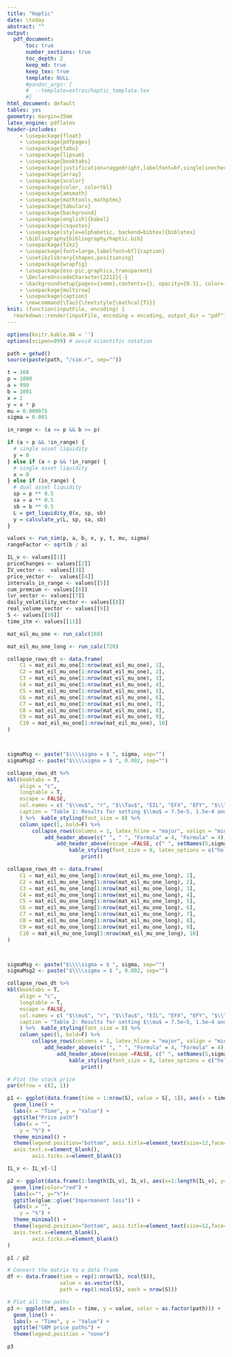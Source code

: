 ```yaml
---
title: "Haptic"
date: \today
abstract: ""
output: 
  pdf_document:
      toc: true
      number_sections: true
      toc_depth: 2
      keep_md: true
      keep_tex: true
      template: NULL
      #pandoc_args: [
      #  --template=extras/haptic_template.tex
      #]
html_document: default
tables: yes
geometry: margin=35mm
latex_engine: pdflatex
header-includes:
    - \usepackage{float}
    - \usepackage{pdfpages}
    - \usepackage{tabu}
    - \usepackage{lipsum}
    - \usepackage{booktabs}
    - \usepackage[justification=raggedright,labelfont=bf,singlelinecheck=false]{caption}
    - \usepackage{array}
    - \usepackage{xcolor} 
    - \usepackage{color, colortbl}
    - \usepackage{amsmath}
    - \usepackage{mathtools,mathptmx}
    - \usepackage{tabularx}
    - \usepackage{background}
    - \usepackage[english]{babel}
    - \usepackage{csquotes}                
    - \usepackage[style=alphabetic, backend=bibtex]{biblatex}
    - \bibliography{bibliography/haptic.bib}
    - \usepackage{tikz}
    - \usepackage[font=large,labelfont=bf]{caption}
    - \usetikzlibrary{shapes,positioning}
    - \usepackage{wrapfig}
    - \usepackage{eso-pic,graphicx,transparent}
    - \DeclareUnicodeCharacter{2212}{-}
    - \backgroundsetup{pages={some},contents={}, opacity={0.3}, color={gray}}
    - \usepackage{multirow}
    - \usepackage{caption}
    - \newcommand{\Tau}{\textstyle{\mathcal{T}}}
knit: (function(inputFile, encoding) {
  rmarkdown::render(inputFile, encoding = encoding, output_dir = "pdf") })
---
```

\captionsetup{font=small}
\captionsetup[table]{labelformat=empty}
\captionsetup[table]{labelfont=bf}
```r
options(knitr.kable.NA = '') 
options(scipen=999) # avoid scientific notation

path = getwd()
source(paste(path, "/sim.r", sep=""))

t = 168
p = 1000
a = 999
b = 1001
x = 2
y = x * p
mu = 0.000075
sigma = 0.001

in_range <- (a <= p && b >= p)

if (a > p && !in_range) {
  # single asset liquidity
  y = 0
} else if (a < p && !in_range) {
  # single asset liquidity
  x = 0
} else if (in_range) {
  # dual asset liquidity
  sp = p ** 0.5
  sa = a ** 0.5
  sb = b ** 0.5
  L = get_liquidity_0(x, sp, sb)
  y = calculate_y(L, sp, sa, sb)
} 

values <- run_sim(p, a, b, x, y, t, mu, sigma)
rangeFactor <- sqrt(b / a)

IL_v <- values[[1]]
priceChanges <- values[[2]]
IV_vector <-  values[[3]]
price_vector <-  values[[4]]
intervals_in_range <- values[[5]]
cum_premium <- values[[6]]
lvr_vector <- values[[7]]
daily_volatility_vector <- values[[8]]
real_volume_vector <- values[[9]]
S <- values[[10]]
time_itm <- values[[11]]

mat_eil_mu_one <- run_calc(168) 

mat_eil_mu_one_long <- run_calc(720) 

```

\newpage

\subsection{Simulation results} 
\label{simres}

```r

collapse_rows_dt <- data.frame(
    C1 = mat_eil_mu_one[1:nrow(mat_eil_mu_one), 1],
    C2 = mat_eil_mu_one[1:nrow(mat_eil_mu_one), 2],
    C3 = mat_eil_mu_one[1:nrow(mat_eil_mu_one), 3],
    C4 = mat_eil_mu_one[1:nrow(mat_eil_mu_one), 4],
    C5 = mat_eil_mu_one[1:nrow(mat_eil_mu_one), 5],
    C6 = mat_eil_mu_one[1:nrow(mat_eil_mu_one), 6],
    C7 = mat_eil_mu_one[1:nrow(mat_eil_mu_one), 7],
    C8 = mat_eil_mu_one[1:nrow(mat_eil_mu_one), 8],
    C9 = mat_eil_mu_one[1:nrow(mat_eil_mu_one), 9],
    C10 = mat_eil_mu_one[1:nrow(mat_eil_mu_one), 10]
)



sigmaMsg <- paste("$\\\\sigma = $ ", sigma, sep="")
sigmaMsg2 <- paste("$\\\\sigma = $ ", 0.002, sep="")

collapse_rows_dt %>%
kbl(booktabs = T, 
    align = "c", 
    longtable = T, 
    escape = FALSE, 
    col.names = c( "$\\mu$", "r", "$\\Tau$", "EIL", "EFX", "EFY", "$\\Tau$", "EIL", "EFX", "EFY"),
    caption = "Table 1: Results for setting $\\mu$ = 7.5e−5, 1.5e−4 and $\\sigma$ = 0.001 and $\\sigma$ = 0.002 for a week (T = 168 hours) of providing liquidity with initial price \\$1000."
    ) %>%  kable_styling(font_size = 8) %>%
    column_spec(1, bold=F) %>%
        collapse_rows(columns = 1, latex_hline = "major", valign = "middle")  %>%
            add_header_above(c(" ", " ", "Formula" = 4, "Formula" = 4), escape = FALSE)  %>%
                add_header_above(escape =FALSE, c(" ", setNames(5,sigmaMsg), setNames(4,sigmaMsg2)))   %>%
                    kable_styling(font_size = 8, latex_options = c("hold_position", "repeat_header")) %>%
                        print()

collapse_rows_dt <- data.frame(
    C1 = mat_eil_mu_one_long[1:nrow(mat_eil_mu_one_long), 1],
    C2 = mat_eil_mu_one_long[1:nrow(mat_eil_mu_one_long), 2],
    C3 = mat_eil_mu_one_long[1:nrow(mat_eil_mu_one_long), 3],
    C4 = mat_eil_mu_one_long[1:nrow(mat_eil_mu_one_long), 4],
    C5 = mat_eil_mu_one_long[1:nrow(mat_eil_mu_one_long), 5],
    C6 = mat_eil_mu_one_long[1:nrow(mat_eil_mu_one_long), 6],
    C7 = mat_eil_mu_one_long[1:nrow(mat_eil_mu_one_long), 7],
    C8 = mat_eil_mu_one_long[1:nrow(mat_eil_mu_one_long), 8],
    C9 = mat_eil_mu_one_long[1:nrow(mat_eil_mu_one_long), 9],
    C10 = mat_eil_mu_one_long[1:nrow(mat_eil_mu_one_long), 10]
)



sigmaMsg <- paste("$\\\\sigma = $ ", sigma, sep="")
sigmaMsg2 <- paste("$\\\\sigma = $ ", 0.002, sep="")

collapse_rows_dt %>%
kbl(booktabs = T, 
    align = "c", 
    longtable = T, 
    escape = FALSE, 
    col.names = c( "$\\mu$", "r", "$\\Tau$", "EIL", "EFX", "EFY", "$\\Tau$", "EIL", "EFX", "EFY"),
    caption = "Table 2: Results for setting $\\mu$ = 7.5e−5, 1.5e−4 and $\\sigma$ = 0.001 and $\\sigma$ = 0.002 for 30 days (T = 720 hours) of providing liquidity with initial price \\$1000."
    ) %>%  kable_styling(font_size = 8) %>%
    column_spec(1, bold=F) %>%
        collapse_rows(columns = 1, latex_hline = "major", valign = "middle")  %>%
            add_header_above(c(" ", " ", "Formula" = 4, "Formula" = 4), escape = FALSE)  %>%
                add_header_above(escape =FALSE, c(" ", setNames(5,sigmaMsg), setNames(4,sigmaMsg2)))   %>%
                    kable_styling(font_size = 8, latex_options = c("hold_position", "repeat_header")) %>%
                        print()

```

\section{Plots} 
\label{plots}

\subsection{Stock price and impermanent loss}

```r

# Plot the stock price 
par(mfrow = c(2, 1))

p1 <- ggplot(data.frame(time = 1:nrow(S), value = S[, 1]), aes(x = time, y = value)) +
  geom_line() +
  labs(x = "Time", y = "Value") +
  ggtitle("Price path")
  labs(x = "",
    y = "%") +
  theme_minimal() +
  theme(legend.position="bottom", axis.title=element_text(size=12,face="bold"), 
  axis.text.x=element_blank(),
        axis.ticks.x=element_blank())

IL_v <- IL_v[-1]

p2 <- ggplot(data.frame(1:length(IL_v), IL_v), aes(x=1:length(IL_v), y=IL_v)) + 
  geom_line(color="red") + 
  labs(x="", y="%")+ 
  ggtitle(glue::glue("Impermanent loss")) +
  labs(x = "",
    y = "%") +
  theme_minimal() +
  theme(legend.position="bottom", axis.title=element_text(size=12,face="bold"), 
  axis.text.x=element_blank(),
        axis.ticks.x=element_blank()
)

p1 / p2

# Convert the matrix to a data frame
df <- data.frame(time = rep(1:nrow(S), ncol(S)),
                 value = as.vector(S),
                 path = rep(1:ncol(S), each = nrow(S)))

# Plot all the paths
p3 <- ggplot(df, aes(x = time, y = value, color = as.factor(path))) +
  geom_line() +
  labs(x = "Time", y = "Value") +
  ggtitle("GBM price paths") + 
  theme(legend.position = "none")

p3
```